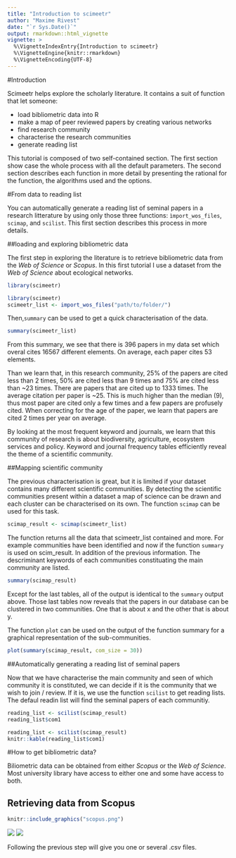 ```yaml
---
title: "Introduction to scimeetr"
author: "Maxime Rivest"
date: "`r Sys.Date()`"
output: rmarkdown::html_vignette
vignette: >
  %\VignetteIndexEntry{Introduction to scimeetr}
  %\VignetteEngine{knitr::rmarkdown}
  %\VignetteEncoding{UTF-8}
---
```


#Introduction

Scimeetr helps explore the scholarly literature. It contains a suit of function that let someone:

- load bibliometric data into R
- make a map of peer reviewed papers by creating various networks
- find research community
- characterise the research communities
- generate reading list

This tutorial is composed of two self-contained section. The first section show case the whole process with all the default parameters. The second section describes each function in more detail by presenting the rational for the function, the algorithms used and the options.

#From data to reading list

You can automatically generate a reading list of seminal papers in a research litterature by using only those three functions: `ìmport_wos_files`, `scimap`, and `scilist`. This first section describes this process in more details.

##loading and exploring bibliometric data

The first step in exploring the literature is to retrieve bibliometric data from the *Web of Science* or *Scopus*. In this first tutorial I use a dataset from the *Web of Science* about ecological networks.

```r
library(scimeetr)
```


```r
library(scimeetr)
scimeetr_list <- import_wos_files("path/to/folder/")
```

Then,`summary` can be used to get a quick characterisation of the data.

```r
summary(scimeetr_list)
```

From this summary, we see that there is 396 papers in my data set which overal cites 16567 different elements. On average, each paper cites 53 elements. 

Than we learn that, in this research community, 25% of the papers are cited less than 2 times, 50% are cited less than 9 times and 75% are cited less than ~23 times. There are papers that are cited up to 1333 times. The average citation per paper is ~25. This is much higher than the median (9), thus most paper are cited only a few times and a few papers are profusely cited. When correcting for the age of the paper, we learn that papers are cited 2 times per year on average.

By looking at the most frequent keyword and journals, we learn that this community of research is about biodiversity, agriculture, ecosystem services and policy. Keyword and journal frequency tables efficiently reveal the theme of a scientific community.

##Mapping scientific community

The previous characterisation is great, but it is limited if your dataset contains many different scientific communities. By detecting the scientific communities present within a dataset a map of science can be drawn and each cluster can be characterised on its own. The function `scimap` can be used for this task.

```r
scimap_result <- scimap(scimeetr_list)
```

The function returns all the data that scimeetr_list contained and more. For example communities have been identified and now if the function `summary` is used on scim_result. In addition of the previous information. The descriminant keywords of each communities constituating the main community are listed.

```r
summary(scimap_result)
```

Except for the last tables, all of the output is identical to the `summary` output above. Those last tables now reveals that the papers in our database can be clustered in two communities. One that is about x and the other that is about y.

The function `plot` can be used on the output of the function summary for a graphical representation of the sub-communities. 

```r
plot(summary(scimap_result, com_size = 30))
```

##Automatically generating a reading list of seminal papers

Now that we have characterise the main community and seen of which community it is constituted, we can decide if it is the community that we wish to join / review. If it is, we use the function `scilist` to get reading lists. The defaul readin list will find the seminal papers of each communitiy.

```r
reading_list <- scilist(scimap_result)
reading_list$com1
```
```r
reading_list <- scilist(scimap_result)
knitr::kable(reading_list$com1)
```

#How to get bibliometric data?

Biliometric data can be obtained from either *Scopus* or the *Web of Science*. Most university library have access to either one and some have access to both.

## Retrieving data from Scopus

```r
knitr::include_graphics("scopus.png")
```

![](scopus1.png)
![](scopus2.png)

Following the previous step will give you one or several .csv files.  